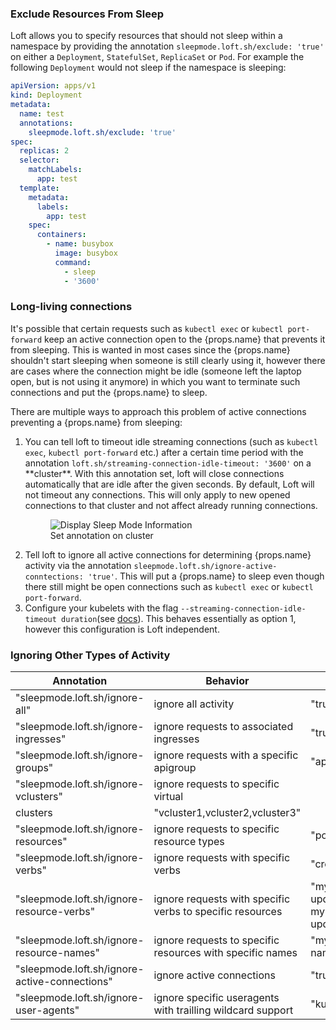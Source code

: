 
### Exclude Resources From Sleep
<p>Loft allows you to specify resources that should not sleep within a namespace by providing the annotation <code>sleepmode.loft.sh/exclude: 'true'</code> on either a <code>Deployment</code>, <code>StatefulSet</code>, <code>ReplicaSet</code> or <code>Pod</code>. For example the following <code>Deployment</code> would not sleep if the namespace is sleeping:</p>

```yaml
apiVersion: apps/v1
kind: Deployment
metadata:
  name: test
  annotations:
    sleepmode.loft.sh/exclude: 'true'
spec:
  replicas: 2
  selector:
    matchLabels:
      app: test
  template:
    metadata:
      labels:
        app: test
    spec:
      containers:
        - name: busybox
          image: busybox
          command:
            - sleep
            - '3600'
```

### Long-living connections

<p>It's possible that certain requests such as <code>kubectl exec</code> or <code>kubectl port-forward</code> keep an active connection open to the {props.name} that prevents it from sleeping. This is wanted in most cases since the {props.name} shouldn't start sleeping when someone is still clearly using it, however there are cases where the connection might be idle (someone left the laptop open, but is not using it anymore) in which you want to terminate such connections and put the {props.name} to sleep.</p>
<p>There are multiple ways to approach this problem of active connections preventing a {props.name} from sleeping:</p>
<ol>
<li>You can tell loft to timeout idle streaming connections (such as <code>kubectl exec</code>, <code>kubectl port-forward</code> etc.) after a certain time period with the annotation <code>loft.sh/streaming-connection-idle-timeout: '3600'</code> on a **cluster**. With this annotation set, loft will close connections automatically that are idle after the given seconds. By default, Loft will not timeout any connections. This will only apply to new opened connections to that cluster and not affect already running connections.</li>
<figure class="frame">
    <img src="/docs/media/v1/ui/sleep-mode/sleep-mode-annotations.png" alt="Display Sleep Mode Information" />
    <figcaption>Set annotation on cluster</figcaption>
</figure>

<li>Tell loft to ignore all active connections for determining {props.name} activity via the annotation <code>sleepmode.loft.sh/ignore-active-conntections: 'true'</code>. This will put a {props.name} to sleep even though there still might be open connections such as <code>kubectl exec</code> or <code>kubectl port-forward</code>.</li>
<li>Configure your kubelets with the flag <code>--streaming-connection-idle-timeout duration</code>(see <a href="https://kubernetes.io/docs/reference/command-line-tools-reference/kubelet/">docs</a>). This behaves essentially as option 1, however this configuration is Loft independent.</li>
</ol>


### Ignoring Other Types of Activity

| Annotation| Behavior | Format |
|-----------|----------|--------|
| "sleepmode.loft.sh/ignore-all" | ignore all activity | "true" OR "false" |
| "sleepmode.loft.sh/ignore-ingresses" | ignore requests to associated ingresses  | "true" OR "false"  |
| "sleepmode.loft.sh/ignore-groups" | ignore requests with a specific apigroup | "apps,group2,group3" |
| "sleepmode.loft.sh/ignore-vclusters" | ignore requests to specific virtual
clusters | "vcluster1,vcluster2,vcluster3"  |
| "sleepmode.loft.sh/ignore-resources" | ignore requests to specific resource types  | "pods,resource2,resource3"  |
| "sleepmode.loft.sh/ignore-verbs" | ignore requests with specific verbs | "create,verb1,verb2"  |
| "sleepmode.loft.sh/ignore-resource-verbs" | ignore requests with specific verbs to specific resources |  "myresource.mygroup=create update delete, myresource2.mygroup=create update" |
| "sleepmode.loft.sh/ignore-resource-names" | ignore requests to specific resources with specific names | "myresource.mygroup=name1 name2,..."  |
| "sleepmode.loft.sh/ignore-active-connections" | ignore active connections  |  "true" OR "false" |
| "sleepmode.loft.sh/ignore-user-agents" | ignore specific useragents with trailling wildcard support | "kubectl*,argo,useragent3"  |
